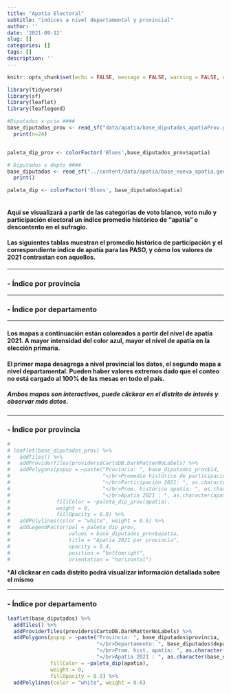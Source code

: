 ```yaml
---
title: "Apatía Electoral"
subtitle: "índices a nivel departamental y provincial"
author: ''
date: '2021-09-12'
slug: []
categories: []
tags: []
description: ''
---
```

<style type="text/css">
.main-container {
  max-width: 1080px;
  margin-left: auto;
  margin-right: auto;
}
</style>


```r
knitr::opts_chunk$set(echo = FALSE, message = FALSE, warning = FALSE, error = FALSE)

library(tidyverse)
library(sf)
library(leaflet)
library(leaflegend)

#Diputados x pcia ####
base_diputados_prov <- read_sf("data/apatia/base_diputados_apatiaProv.geojson") %>%
  print(n=24)


paleta_dip_prov <- colorFactor('Blues',base_diputados_prov$apatia)

# Diputados x depto ####
base_diputados <- read_sf("../content/data/apatia/base_nueva_apatia.geojson") %>%
  print()

paleta_dip <- colorFactor('Blues', base_diputados$apatia)
 
```


#### **Aquí se visualizará a partir de las categorías de voto blanco, voto nulo y participación electoral un índice promedio histórico de "apatía" o descontento en el sufragio.**


#### **Las siguientes tablas muestran el promedio histórico de participación y el correspondiente índice de apatía para las PASO, y cómo los valores de 2021 contrastan con aquellos.**

-----------

### -   **Índice por provincia**


```{=html }
<div class="flourish-embed flourish-table" data-src="visualisation/7252127"><script src="https://public.flourish.studio/resources/embed.js"></script></div>
```

--------

### -   **Índice por departamento**


```{=html }
<div class="flourish-embed flourish-table" data-src="visualisation/7324336"><script src="https://public.flourish.studio/resources/embed.js"></script></div>

```


----------

#### **Los mapas a continuación están coloreados a partir del nivel de apatía 2021. A mayor intensidad del color azul, mayor el nivel de apatía en la elección primaria.**

#### **El primer mapa desagrega a nivel provincial los datos, el segundo mapa a nivel departamental. Pueden haber valores extremos dado que el conteo no está cargado al 100% de las mesas en todo el país.**

##### **Ambos mapas son interactivos, puede clickear en el distrito de interés y observar más datos.**

------------

### -   **Índice por provincia**


```{=html }
<div class="flourish-embed flourish-map" data-src="visualisation/7342214"style = "width: 720px; float: center;"><script src="https://public.flourish.studio/resources/embed.js"></script></div>

```





```r
# 
# leaflet(base_diputados_prov) %>%
#   addTiles() %>%
#   addProviderTiles(providers$CartoDB.DarkMatterNoLabels) %>%
#   addPolygons(popup = ~paste("Provincia: ", base_diputados_prov$id,
#                              "</br>Promedio histórico de participacion: ", as.character(promedio_participacion),
#                              "</br>Participación 2021: ", as.character(participacion),
#                              "</br>Prom. histórico apatía: ", as.character(promedio_apatia),
#                              "</br>Apatía 2021 : ", as.character(apatia)),
#               fillColor = ~paleta_dip_prov(apatia),
#               weight = 0,
#               fillOpacity = 0.9) %>%
#   addPolylines(color = "white", weight = 0.6) %>%
#   addLegendFactor(pal = paleta_dip_prov,
#                   values = base_diputados_prov$apatia,
#                   title = "Apatía 2021 por provincia",
#                   opacity = 0.4,
#                   position = "bottomright",
#                   orientation = "horizontal")


```

 ***Al clickear en cada distrito podrá visualizar información detallada sobre el mismo** 


---------

### -   **Índice por departamento**


```r
leaflet(base_diputados) %>%
  addTiles() %>%
  addProviderTiles(providers$CartoDB.DarkMatterNoLabels) %>%
  addPolygons(popup = ~paste("Provincia: ", base_diputados$provincia,
                             "</br>Departamento: ", base_diputados$departamento,
                             "</br>Prom. hist. apatía: ", as.character(base_diputados$promedio_apatia),
                             "</br>Apatía 2021 : ", as.character(base_diputados$apatia)),
              fillColor = ~paleta_dip(apatia),
              weight = 0,
              fillOpacity = 0.9) %>%
  addPolylines(color = "white", weight = 0.6)

```
